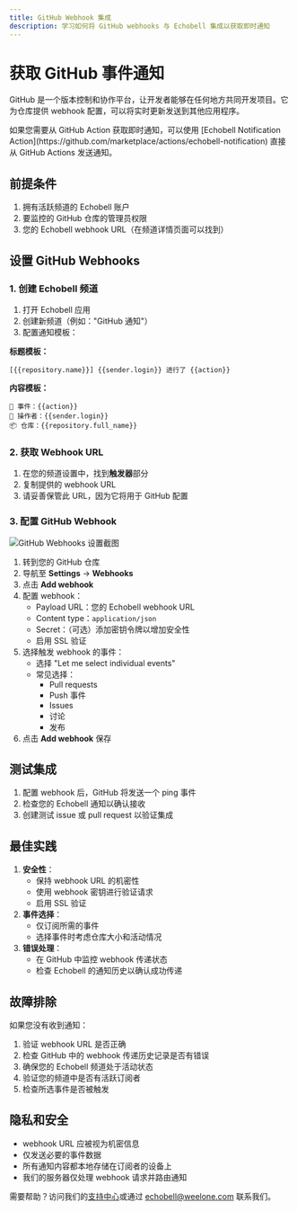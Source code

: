 ```yaml
---
title: GitHub Webhook 集成
description: 学习如何将 GitHub webhooks 与 Echobell 集成以获取即时通知
---
```


# 获取 GitHub 事件通知

GitHub 是一个版本控制和协作平台，让开发者能够在任何地方共同开发项目。它为仓库提供 webhook 配置，可以将实时更新发送到其他应用程序。

<Callout type="info">
  如果您需要从 GitHub Action 获取即时通知，可以使用 [Echobell Notification
  Action](https://github.com/marketplace/actions/echobell-notification) 直接从
  GitHub Actions 发送通知。
</Callout>

## 前提条件

1. 拥有活跃频道的 Echobell 账户
2. 要监控的 GitHub 仓库的管理员权限
3. 您的 Echobell webhook URL（在频道详情页面可以找到）

## 设置 GitHub Webhooks

### 1. 创建 Echobell 频道

1. 打开 Echobell 应用
2. 创建新频道（例如："GitHub 通知"）
3. 配置通知模板：

**标题模板：**

```
[{{repository.name}}] {{sender.login}} 进行了 {{action}}
```

**内容模板：**

```
🔔 事件：{{action}}
👤 操作者：{{sender.login}}
📦 仓库：{{repository.full_name}}
```

### 2. 获取 Webhook URL

1. 在您的频道设置中，找到**触发器**部分
2. 复制提供的 webhook URL
3. 请妥善保管此 URL，因为它将用于 GitHub 配置

### 3. 配置 GitHub Webhook

![GitHub Webhooks 设置截图](/images/docs/github-webhook-settings.png)

1. 转到您的 GitHub 仓库
2. 导航至 **Settings** → **Webhooks**
3. 点击 **Add webhook**
4. 配置 webhook：
   - Payload URL：您的 Echobell webhook URL
   - Content type：`application/json`
   - Secret：（可选）添加密钥令牌以增加安全性
   - 启用 SSL 验证
5. 选择触发 webhook 的事件：
   - 选择 "Let me select individual events"
   - 常见选择：
     - Pull requests
     - Push 事件
     - Issues
     - 讨论
     - 发布
6. 点击 **Add webhook** 保存

## 测试集成

1. 配置 webhook 后，GitHub 将发送一个 ping 事件
2. 检查您的 Echobell 通知以确认接收
3. 创建测试 issue 或 pull request 以验证集成

## 最佳实践

1. **安全性**：
   - 保持 webhook URL 的机密性
   - 使用 webhook 密钥进行验证请求
   - 启用 SSL 验证
2. **事件选择**：
   - 仅订阅所需的事件
   - 选择事件时考虑仓库大小和活动情况
3. **错误处理**：
   - 在 GitHub 中监控 webhook 传递状态
   - 检查 Echobell 的通知历史以确认成功传递

## 故障排除

如果您没有收到通知：

1. 验证 webhook URL 是否正确
2. 检查 GitHub 中的 webhook 传递历史记录是否有错误
3. 确保您的 Echobell 频道处于活动状态
4. 验证您的频道中是否有活跃订阅者
5. 检查所选事件是否被触发

## 隐私和安全

- webhook URL 应被视为机密信息
- 仅发送必要的事件数据
- 所有通知内容都本地存储在订阅者的设备上
- 我们的服务器仅处理 webhook 请求并路由通知

需要帮助？访问我们的[支持中心](/zh/docs/support)或通过 echobell@weelone.com 联系我们。
